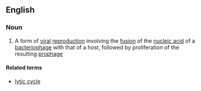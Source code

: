 ==English==

===Noun===
{{wikipedia}}
{{en-noun|head=[[lysogenic]] [[cycle]]}}

# {{context|biology}} A form of [[viral]] [[reproduction]] involving the [[fusion]] of the [[nucleic acid]] of a [[bacteriophage]] with that of a host, followed by proliferation of the resulting [[prophage]]

====Related terms====
*[[lytic cycle]]